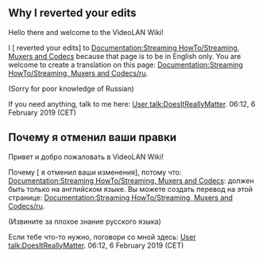 == Why I reverted your edits ==
Hello there and welcome to the VideoLAN Wiki!

I [{{fullurl:Documentation:Streaming_HowTo/Streaming,_Muxers_and_Codecs|diff=57643&oldid=28492}} reverted your edits] to [[Documentation:Streaming HowTo/Streaming, Muxers and Codecs]] because that page is to be in English only. You are welcome to create a translation on this page: [[Documentation:Streaming HowTo/Streaming, Muxers and Codecs/ru]].

(Sorry for poor knowledge of Russian)

If you need anything, talk to me here: [[User talk:DoesItReallyMatter]]. 06:12, 6 February 2019 (CET)

== Почему я отменил ваши правки ==
Привет и добро пожаловать в VideoLAN Wiki!

Почему [{{fullurl:Documentation:Streaming_HowTo/Streaming,_Muxers_and_Codecs|diff=57643&oldid=28492}} я отменил ваши изменения], потому что: [[Documentation:Streaming HowTo/Streaming, Muxers and Codecs]]: должен быть только на английском языке. Вы можете создать перевод на этой странице: [[Documentation:Streaming HowTo/Streaming, Muxers and Codecs/ru]].

(Извините за плохое знание русского языка)

Если тебе что-то нужно, поговори со мной здесь: [[User talk:DoesItReallyMatter]]. 06:12, 6 February 2019 (CET)
